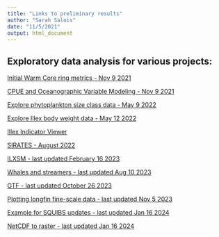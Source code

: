 ```yaml
---
title: "Links to preliminary results"
author: "Sarah Salois"
date: "11/5/2021"
output: html_document
---
```

  
  <!-- ADD LINKS BELOW, note, using the RMD link syntax will open the presentation in the same tab, which is annoying. Use the html with the "_blank" to fix that behavior --> 
  
## Exploratory data analysis for various projects:
  
<a href="https://ssalois1.github.io/preliminary_results/calc_dist_to_wcr.html" target="_blank"> Initial Warm Core ring metrics - Nov 9 2021 </a>
  
  
<a href="https://ssalois1.github.io/preliminary_results/analyze_pulse_with_env.html" target="_blank"> CPUE and Oceanographic Variable Modeling - Nov 9 2021 </a>  


<a href="https://ssalois1.github.io/preliminary_results/viz_phyto_size_class.html" target="_blank"> Explore phytoplankton size class data - May 9 2022 </a>
 
 
 <a href="https://ssalois1.github.io/preliminary_results/viz_phyto_size_class.html" target="_blank"> Explore Illex body weight data - May 12 2022 </a>
 
 
 <a href="https://ssalois1.github.io/preliminary_results/view_weekly_indicators.html" target="_blank"> Illex Indicator Viewer </a>
 
 
 <a href="https://ssalois1.github.io/preliminary_results/sirates_2022_data_viz.html" target="_blank"> SIRATES - August 2022 </a>
 
 
 <a href="https://ssalois1.github.io/preliminary_results/ilxsm_stats_and_maps.html" target="_blank"> ILXSM - last updated February 16 2023 </a>
  
  <a href="https://ssalois1.github.io/preliminary_results/viz_whale_data_exp.html" target="_blank"> Whales and streamers - last updated Aug 10 2023 </a>
 
 <a href="https://ssalois1.github.io/preliminary_results/explore_larval_ctd_data.html" target="_blank"> GTF - last updated October 26 2023 </a>
   

 <a href="https://ssalois1.github.io/preliminary_results/plot_squibs_in_space.html" target="_blank"> Plotting longfin fine-scale data - last updated Nov 5 2023 </a>


 <a href="https://ssalois1.github.io/preliminary_results/squib_update_example.html" target="_blank"> Example for SQUIBS updates - last updated Jan 16 2024 </a>


 <a href="https://ssalois1.github.io/preliminary_results/netcdf_to_raster_tutorial_terra.html" target="_blank"> NetCDF to raster - last updated Jan 16 2024 </a>

  